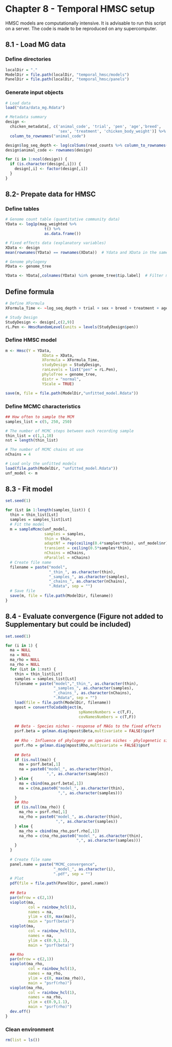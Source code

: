 # Chapter 8 - Temporal HMSC setup

HMSC models are computationally intensive. It is advisable to run this script on a server. The code is made to be reproduced on any supercomputer.

## 8.1 - Load MG data

### Define directories

```r
localDir = "."
ModelDir = file.path(localDir, "temporal_hmsc/models")
PanelDir = file.path(localDir, "temporal_hmsc/panels")
```

### Generate input objects

```r
# Load data
load("data/data_mg.Rdata")

# Metadata summary
design <- 
  chicken_metadata[, c('animal_code', 'trial', 'pen', 'age','breed',
                       'sex', 'treatment', 'chicken_body_weight')] %>% 
  column_to_rownames("animal_code")

design$log_seq_depth <- log(colSums(read_counts %>% column_to_rownames("genome")))
design$animal_code <- rownames(design)

for (i in 1:ncol(design)) {
  if (is.character(design[,i])) {
    design[,i] <- factor(design[,i])
  }
}
```


## 8.2- Prepate data for HMSC

### Define tables

```r
# Genome count table (quantitative community data)
YData <- log1p(mag_weighted %>% 
                 t() %>% 
                 as.data.frame())

# Fixed effects data (explanatory variables)
XData <- design
mean(rownames(YData) == rownames(XData))  # Ydata and XData in the same order

# Genome phylogeny
PData <- genome_tree

YData <- YData[,colnames(YData) %in% genome_tree$tip.label]  # Filter missing MAGs in tree
```

## Define formula

```r
# Define XFormula
XFormula_Time <- ~log_seq_depth + trial + sex + breed + treatment + age

# Study Design
StudyDesign <- design[,c(2,9)]
rL.Pen <- HmscRandomLevel(units = levels(StudyDesign$pen))
```

### Define HMSC model

```r
m <- Hmsc(Y = YData,
                XData = XData,
                XFormula = XFormula_Time,
                studyDesign = StudyDesign,
                ranLevels = list("pen" = rL.Pen),
                phyloTree = genome_tree,
                distr = "normal",
                YScale = TRUE)

save(m, file = file.path(ModelDir,"unfitted_model.Rdata"))
```

### Define MCMC characteristics

```r
## How often to sample the MCM
samples_list = c(5, 250, 250)

# The number of MCMC steps between each recording sample
thin_list = c(1,1,10)
nst = length(thin_list)

# The number of MCMC chains ot use
nChains = 4

# Load only the unfitted models
load(file.path(ModelDir, "unfitted_model.Rdata"))
unf_model <- m
```


## 8.3 - Fit model

```r
set.seed(1)

for (Lst in 1:length(samples_list)) {
  thin = thin_list[Lst]
  samples = samples_list[Lst]
  # Fit the model
  m = sampleMcmc(unf_model,
                 samples = samples,
                 thin = thin,
                 adaptNf = rep(ceiling(0.4*samples*thin), unf_model$nr),
                 transient = ceiling(0.5*samples*thin),
                 nChains = nChains,
                 nParallel = nChains)
  # Create file name
  filename = paste("model",
                   "_thin_", as.character(thin),
                   "_samples_", as.character(samples),
                   "_chains_", as.character(nChains),
                   ".Rdata", sep = "")
  # Save file
  save(m, file = file.path(ModelDir, filename)) 
}
```


## 8.4 - Evaluate convergence (Figure not added to Supplementary but could be included)

```r
set.seed(1)

for (i in 1) {
  ma = NULL
  na = NULL
  ma_rho = NULL
  na_rho = NULL
  for (Lst in 1:nst) {
    thin = thin_list[Lst]
    samples = samples_list[Lst]
    filename = paste("model","_thin_", as.character(thin),
                     "_samples_", as.character(samples),
                     "_chains_", as.character(nChains),
                     ".Rdata", sep = "")
    load(file = file.path(ModelDir, filename))
    mpost = convertToCodaObject(m,
                                spNamesNumbers = c(T,F),
                                covNamesNumbers = c(T,F))
    
    ## Beta - Species niches - response of MAGs to the fixed effects
    psrf.beta = gelman.diag(mpost$Beta,multivariate = FALSE)$psrf
    
    ## Rho - Influence of phylogeny on species niches - phylogenetic signal
    psrf.rho = gelman.diag(mpost$Rho,multivariate = FALSE)$psrf
    
    ## Beta
    if (is.null(ma)) {
      ma = psrf.beta[,1]
      na = paste0("model_", as.character(thin),
                  ",", as.character(samples))
    } else {
      ma = cbind(ma,psrf.beta[,1])
      na = c(na,paste0("model_", as.character(thin),
                       ",", as.character(samples)))
    }
    ## Rho
    if (is.null(ma_rho)) {
      ma_rho = psrf.rho[,1]
      na_rho = paste0("model_", as.character(thin),
                      ",", as.character(samples))
    } else {
      ma_rho = cbind(ma_rho,psrf.rho[,1])
      na_rho = c(na_rho,paste0("model_", as.character(thin),
                               ",", as.character(samples)))
    }
  }
  
  # Create file name
  panel.name = paste("MCMC_convergence",
                     "_model_", as.character(i),
                     ".pdf", sep = "")
  # Plot
  pdf(file = file.path(PanelDir, panel.name))
  
  ## Beta
  par(mfrow = c(2,1))
  vioplot(ma,
          col = rainbow_hcl(1),
          names = na,
          ylim = c(0, max(ma)),
          main = "psrf(beta)")
  vioplot(ma,
          col = rainbow_hcl(1),
          names = na,
          ylim = c(0.9,1.1),
          main = "psrf(beta)")

  ## Rho
  par(mfrow = c(2,1))
  vioplot(ma_rho,
          col = rainbow_hcl(1),
          names = na_rho,
          ylim = c(0, max(ma_rho)),
          main = "psrf(rho)")
  vioplot(ma_rho,
          col = rainbow_hcl(1),
          names = na_rho,
          ylim = c(0.9,1.1),
          main = "psrf(rho)")
  dev.off()
}
```

### Clean environment

```r
rm(list = ls())
```
